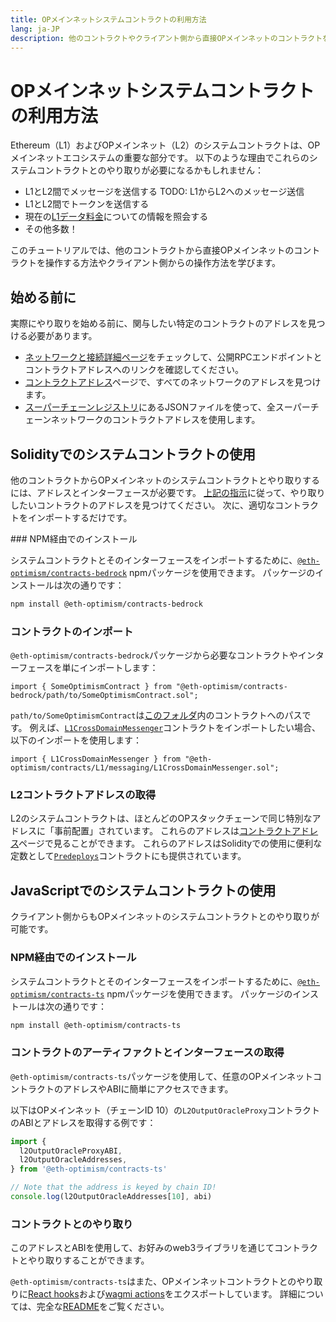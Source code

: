 ```yaml
---
title: OPメインネットシステムコントラクトの利用方法
lang: ja-JP
description: 他のコントラクトやクライアント側から直接OPメインネットのコントラクトを操作する方法を学びます。
---
```



# OPメインネットシステムコントラクトの利用方法

Ethereum（L1）およびOPメインネット（L2）のシステムコントラクトは、OPメインネットエコシステムの重要な部分です。
以下のような理由でこれらのシステムコントラクトとのやり取りが必要になるかもしれません：

*   L1とL2間でメッセージを送信する TODO: L1からL2へのメッセージ送信
*   L1とL2間でトークンを送信する
*   現在の[L1データ料金](/stack/transactions/fees#the-l1-data-fee)についての情報を照会する
*   その他多数！

このチュートリアルでは、他のコントラクトから直接OPメインネットのコントラクトを操作する方法やクライアント側からの操作方法を学びます。

## 始める前に

実際にやり取りを始める前に、関与したい特定のコントラクトのアドレスを見つける必要があります。

*   [ネットワークと接続詳細ページ](/chain/networks)をチェックして、公開RPCエンドポイントとコントラクトアドレスへのリンクを確認してください。
*   [コントラクトアドレス](/chain/addresses)ページで、すべてのネットワークのアドレスを見つけます。
*   [スーパーチェーンレジストリ](https://github.com/ethereum-optimism/superchain-registry/blob/main/superchain/extra/addresses/addresses.json)にあるJSONファイルを使って、全スーパーチェーンネットワークのコントラクトアドレスを使用します。

## Solidityでのシステムコントラクトの使用

他のコントラクトからOPメインネットのシステムコントラクトとやり取りするには、アドレスとインターフェースが必要です。
[上記の指示](#finding-contract-addresses)に従って、やり取りしたいコントラクトのアドレスを見つけてください。
次に、適切なコントラクトをインポートするだけです。

<Steps>
### NPM経由でのインストール

システムコントラクトとそのインターフェースをインポートするために、[`@eth-optimism/contracts-bedrock`](https://www.npmjs.com/package/@eth-optimism/contracts-bedrock?activeTab=readme) npmパッケージを使用できます。
パッケージのインストールは次の通りです：

```bash
npm install @eth-optimism/contracts-bedrock
```


### コントラクトのインポート

`@eth-optimism/contracts-bedrock`パッケージから必要なコントラクトやインターフェースを単にインポートします：

```solidity
import { SomeOptimismContract } from "@eth-optimism/contracts-bedrock/path/to/SomeOptimismContract.sol";
```

`path/to/SomeOptimismContract`は[このフォルダ](https://github.com/ethereum-optimism/optimism/blob/v1.1.4/packages/contracts-bedrock/src)内のコントラクトへのパスです。
例えば、[`L1CrossDomainMessenger`](https://github.com/ethereum-optimism/optimism/blob/v1.1.4/packages/contracts-bedrock/src/L1/L1CrossDomainMessenger.sol)コントラクトをインポートしたい場合、以下のインポートを使用します：

```solidity
import { L1CrossDomainMessenger } from "@eth-optimism/contracts/L1/messaging/L1CrossDomainMessenger.sol";
```


### L2コントラクトアドレスの取得

L2のシステムコントラクトは、ほとんどのOPスタックチェーンで同じ特別なアドレスに「事前配置」されています。
これらのアドレスは[コントラクトアドレス](/chain/addresses)ページで見ることができます。
これらのアドレスはSolidityでの使用に便利な定数として[`Predeploys`](https://github.com/ethereum-optimism/optimism/blob/v1.1.4/packages/contracts-bedrock/src/libraries/Predeploys.sol)コントラクトにも提供されています。
</Steps>

## JavaScriptでのシステムコントラクトの使用

クライアント側からもOPメインネットのシステムコントラクトとのやり取りが可能です。
<Steps>
### NPM経由でのインストール

システムコントラクトとそのインターフェースをインポートするために、[`@eth-optimism/contracts-ts`](https://www.npmjs.com/package/@eth-optimism/contracts-ts?activeTab=readme) npmパッケージを使用できます。
パッケージのインストールは次の通りです：

```bash
npm install @eth-optimism/contracts-ts
```

### コントラクトのアーティファクトとインターフェースの取得

`@eth-optimism/contracts-ts`パッケージを使用して、任意のOPメインネットコントラクトのアドレスやABIに簡単にアクセスできます。

以下はOPメインネット（チェーンID 10）の`L2OutputOracleProxy`コントラクトのABIとアドレスを取得する例です：

```ts
import {
  l2OutputOracleProxyABI,
  l2OutputOracleAddresses,
} from '@eth-optimism/contracts-ts'

// Note that the address is keyed by chain ID!
console.log(l2OutputOracleAddresses[10], abi)
```

### コントラクトとのやり取り

このアドレスとABIを使用して、お好みのweb3ライブラリを通じてコントラクトとやり取りすることができます。

`@eth-optimism/contracts-ts`はまた、OPメインネットコントラクトとのやり取りに[React hooks](https://wagmi.sh/cli/api/plugins/react)および[wagmi actions](https://wagmi.sh/react/api/actions)をエクスポートしています。
詳細については、完全な[README](https://github.com/ethereum-optimism/optimism/tree/v1.1.4/packages/contracts-ts#readme)をご覧ください。
</Steps>
